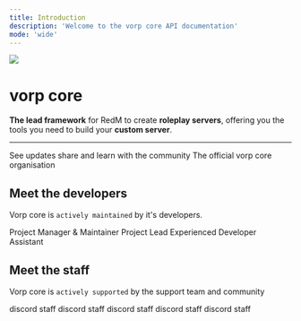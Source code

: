 ```yaml
---
title: Introduction
description: 'Welcome to the vorp core API documentation'
mode: 'wide'
---
```


<Frame>
  <img src="images/64416274.png"/>
</Frame>


# vorp core

**The lead framework** for RedM to create **roleplay servers**,
offering you the tools you need to build your **custom server**.

---


<CardGroup cols={2}>
  <Card
    title="Join Discord"
    icon="discord"
    color = "#7289da"
    href="https://discord.gg/JjNYMnDKMf">
    See updates share and learn with the community
  </Card>
  <Card
    title="Check GitHub"
    icon="github"
    color = "white"
    href="https://github.com/VORPCORE">
    The official vorp core organisation
  </Card>
</CardGroup>

## Meet the developers

Vorp core is `actively maintained` by it's developers.

<CardGroup cols={4}>
  <Card
    color="lightgreen"
    title="outsider"
    icon="code"
    href="https://github.com/outsider31000">
    Project Manager & Maintainer
  </Card>
  <Card
    title="blue"
    icon="code"
    color="lightgreen"
    href="https://github.com/kamelzarandah">
   Project Lead
  </Card>
  <Card
    title="black pegasus"
    icon="code"
    color="lightgreen"
    href="https://github.com/creativewild">
    Experienced Developer
  </Card>
  <Card
    title="real stoner"
    icon="code"
    color="lightgreen"
    href="https://github.com/RealStonerGamer">
    Assistant
  </Card>
</CardGroup>

## Meet the staff

Vorp core is `actively supported` by the support team and community

<CardGroup cols={4} >
  <Card
    title="hobbs"
    icon="shield"
    color="lightgreen"
    href=""
  >
    discord staff
  </Card>
  <Card
    title="z-eus"
    icon="shield"
    color="lightgreen"
    href="">
    discord staff
  </Card>
  <Card
    title="unknown soph"
    icon="shield"
    color="lightgreen"
    href="">
    discord staff
  </Card>
  <Card
    title="res dark matter"
    icon="shield"
    color="lightgreen"
    href="">
    discord staff
  </Card>
  <Card
    title="castle"
    icon="shield"
    color="lightgreen"
    href="">
    discord staff
  </Card>
</CardGroup>
